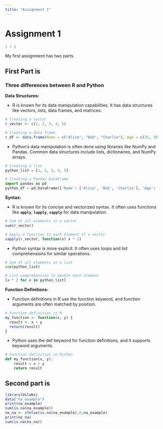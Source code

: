 ```yaml
---
title: "Assignment 1"
---
```


# Assignment 1

```r
1 + 1
```

My first assignment has two parts.

## First Part is 

### Three differences between R and Python

**Data Structures:**

-   R is known for its data manipulation capabilities. It has data structures like vectors, lists, data frames, and matrices.

```r
# Creating a vector
r_vector <- c(1, 2, 3, 4, 5)

# Creating a data frame
r_df <- data.frame(Name = c("Alice", "Bob", "Charlie"), Age = c(25, 30, 35))
```

-   Python's data manipulation is often done using libraries like NumPy and Pandas. Common data structures include lists, dictionaries, and NumPy arrays.

```python
# Creating a list
python_list = [1, 2, 3, 4, 5]

# Creating a Pandas DataFrame
import pandas as pd
python_df = pd.DataFrame({'Name': ['Alice', 'Bob', 'Charlie'], 'Age': [25, 30, 35]})
```

**Syntax:**

-   R is known for its concise and vectorized syntax. It often uses functions like **`apply`**, **`lapply`**, **`sapply`** for data manipulation.

```r
# Sum of all elements in a vector
sum(r_vector)

# Apply a function to each element of a vector
sapply(r_vector, function(x) x * 2)
```

-   Python syntax is more explicit. It often uses loops and list comprehensions for similar operations.

```python
# Sum of all elements in a list
sum(python_list)

# List comprehension to double each element
[x * 2 for x in python_list]
```

**Function Definitions:**

-   Function definitions in R use the function keyword, and function arguments are often matched by position.

```r
# Function definition in R
my_function <- function(x, y) {
  result <- x + y
  return(result)
}
```

-   Python uses the def keyword for function definitions, and it supports keyword arguments.

```python
# Function definition in Python
def my_function(x, y):
    result = x + y
    return result
```

## Second part is

```r
library(dslabs)
data("na_example")
print(na_example)
sum(is.na(na_example))
no_na <- ifelse(is.na(na_example),0,na_example)
print(no_na)
sum(is.na(no_na))
```
